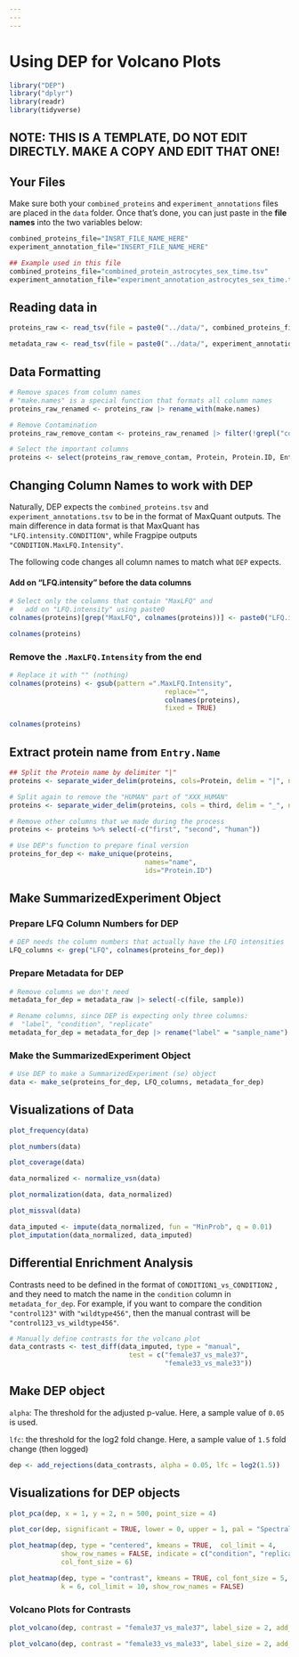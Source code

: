 ```yaml
---
---
---
```


# Using DEP for Volcano Plots

```r
library("DEP")
library("dplyr")
library(readr)
library(tidyverse)
```

## NOTE: THIS IS A TEMPLATE, DO NOT EDIT DIRECTLY. MAKE A COPY AND EDIT THAT ONE!

## Your Files

Make sure both your `combined_proteins` and `experiment_annotations` files are placed in the `data` folder. Once that's done, you can just paste in the **file names** into the two variables below:

```r
combined_proteins_file="INSRT_FILE_NAME_HERE"
experiment_annotation_file="INSERT_FILE_NAME_HERE"

## Example used in this file
combined_proteins_file="combined_protein_astrocytes_sex_time.tsv"
experiment_annotation_file="experiment_annotation_astrocytes_sex_time.tsv"

```

## Reading data in

```r
proteins_raw <- read_tsv(file = paste0("../data/", combined_proteins_file)) |> as.data.frame()

metadata_raw <- read_tsv(file = paste0("../data/", experiment_annotation_file)) |> as.data.frame()

```

## Data Formatting

```r
# Remove spaces from column names
# "make.names" is a special function that formats all column names
proteins_raw_renamed <- proteins_raw |> rename_with(make.names)

# Remove Contamination
proteins_raw_remove_contam <- proteins_raw_renamed |> filter(!grepl("contam", Protein))

# Select the important columns
proteins <- select(proteins_raw_remove_contam, Protein, Protein.ID, Entry.Name, Description, contains("MaxLFQ"))
```

## Changing Column Names to work with DEP

Naturally, DEP expects the `combined_proteins.tsv` and `experiment_annotations.tsv` to be in the format of MaxQuant outputs. The main difference in data format is that MaxQuant has `"LFQ.intensity.CONDITION"`, while Fragpipe outputs `"CONDITION.MaxLFQ.Intensity"`.

The following code changes all column names to match what `DEP` expects.

#### Add on "LFQ.intensity" before the data columns

```r
# Select only the columns that contain "MaxLFQ" and
#   add on "LFQ.intensity" using paste0
colnames(proteins)[grep("MaxLFQ", colnames(proteins))] <- paste0("LFQ.intensity.", colnames(proteins)[grep("MaxLFQ", colnames(proteins))])

colnames(proteins)
```

### Remove the `.MaxLFQ.Intensity` from the end

```r
# Replace it with "" (nothing)
colnames(proteins) <- gsub(pattern =".MaxLFQ.Intensity", 
                                       replace="",
                                       colnames(proteins),
                                       fixed = TRUE)

colnames(proteins)
```

## Extract protein name from `Entry.Name`

```r
## Split the Protein name by delimiter "|"
proteins <- separate_wider_delim(proteins, cols=Protein, delim = "|", names = c("first", "second", "third"))

# Split again to remove the "HUMAN" part of "XXX_HUMAN"
proteins <- separate_wider_delim(proteins, cols = third, delim = "_", names= c("name", "human"))

# Remove other columns that we made during the process
proteins <- proteins %>% select(-c("first", "second", "human"))
```

```r
# Use DEP's function to prepare final version
proteins_for_dep <- make_unique(proteins, 
                                  names="name", 
                                  ids="Protein.ID")
```

## Make SummarizedExperiment Object

### Prepare LFQ Column Numbers for DEP

```r
# DEP needs the column numbers that actually have the LFQ intensities
LFQ_columns <- grep("LFQ", colnames(proteins_for_dep))
```

### Prepare Metadata for DEP

```r
# Remove columns we don't need 
metadata_for_dep = metadata_raw |> select(-c(file, sample))

# Rename columns, since DEP is expecting only three columns:
#  "label", "condition", "replicate"
metadata_for_dep = metadata_for_dep |> rename("label" = "sample_name")
```

### Make the SummarizedExperiment Object

```r
# Use DEP to make a SummarizedExperiment (se) object
data <- make_se(proteins_for_dep, LFQ_columns, metadata_for_dep)
```

## Visualizations of Data

```r
plot_frequency(data)
```

```r
plot_numbers(data)
```

```r
plot_coverage(data)
```

```r
data_normalized <- normalize_vsn(data)
```

```r
plot_normalization(data, data_normalized)
```

```r
plot_missval(data)
```

```r
data_imputed <- impute(data_normalized, fun = "MinProb", q = 0.01)
plot_imputation(data_normalized, data_imputed)
```

## Differential Enrichment Analysis

Contrasts need to be defined in the format of `CONDITION1_vs_CONDITION2` , and they need to match the name in the `condition` column in `metadata_for_dep`. For example, if you want to compare the condition `"control123"` with `"wildtype456"`, then the manual contrast will be `"control123_vs_wildtype456"`.

```r
# Manually define contrasts for the volcano plot
data_contrasts <- test_diff(data_imputed, type = "manual", 
                              test = c("female37_vs_male37",
                                       "female33_vs_male33"))
```

## Make DEP object

`alpha`: The threshold for the adjusted p-value. Here, a sample value of `0.05` is used.

`lfc`: the threshold for the log2 fold change. Here, a sample value of `1.5` fold change (then logged)

```r
dep <- add_rejections(data_contrasts, alpha = 0.05, lfc = log2(1.5))
```

## Visualizations for DEP objects

```r
plot_pca(dep, x = 1, y = 2, n = 500, point_size = 4)
```

```r
plot_cor(dep, significant = TRUE, lower = 0, upper = 1, pal = "Spectral", font_size = 4)
```

```r
plot_heatmap(dep, type = "centered", kmeans = TRUE,  col_limit = 4,
             show_row_names = FALSE, indicate = c("condition", "replicate"),
             col_font_size = 6)
```

```r
plot_heatmap(dep, type = "contrast", kmeans = TRUE, col_font_size = 5,
             k = 6, col_limit = 10, show_row_names = FALSE)
```

### Volcano Plots for Contrasts

```r
plot_volcano(dep, contrast = "female37_vs_male37", label_size = 2, add_names = TRUE)
```

```r
plot_volcano(dep, contrast = "female33_vs_male33", label_size = 2, add_names = TRUE)
```
